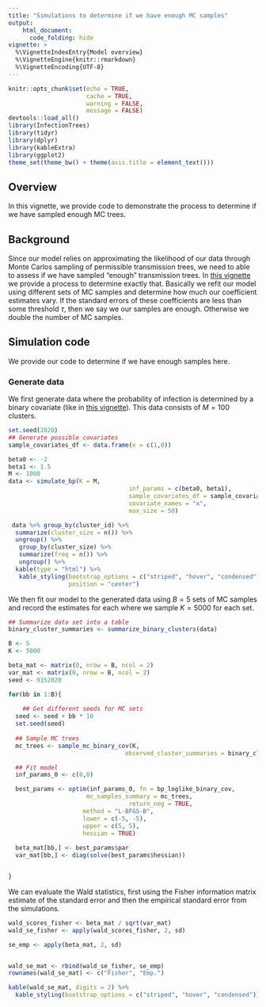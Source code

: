 ```yaml
---
title: "Simulations to determine if we have enough MC samples"
output:
    html_document:
      code_folding: hide
vignette: >
  %\VignetteIndexEntry{Model overview}
  %\VignetteEngine{knitr::rmarkdown}
  %\VignetteEncoding{UTF-8}
---
```


```r
knitr::opts_chunk$set(echo = TRUE,
                      cache = TRUE,
                      warning = FALSE,
                      message = FALSE)
devtools::load_all()
library(InfectionTrees)
library(tidyr)
library(dplyr)
library(kableExtra)
library(ggplot2)
theme_set(theme_bw() + theme(axis.title = element_text()))
```


## Overview

In this vignette, we provide code to demonstrate the process to determine if we have sampled enough MC trees.

## Background

Since our model relies on approximating the likelihood of our data through Monte Carlos sampling of permissible transmission trees, we need to able to assess if we have sampled "enough" transmission trees.  In [this vignette](sampling-enough-mc-trees.html) we provide a process to determine exactly that.  Basically we refit our model using different sets of MC samples and determine how much our coefficient estimates vary.  If the standard errors of these coefficients are less than some threshold $\tau$, then we say we our samples are enough.  Otherwise we double the number of MC samples.

## Simulation code

We provide our code to determine if we have enough samples here.

### Generate data

We first generate data where the probability of infection is determined by a binary covariate (like in [this vignette](base-binary-simulations.html)).  This data consists of $M=100$ clusters.


```r
set.seed(2020)
## Generate possible covariates 
sample_covariates_df <- data.frame(x = c(1,0))

beta0 <- -2
beta1 <- 1.5
M <- 1000
data <- simulate_bp(K = M,
                                  inf_params = c(beta0, beta1),
                                  sample_covariates_df = sample_covariates_df,
                                  covariate_names = "x",
                                  max_size = 50)

 data %>% group_by(cluster_id) %>%
  summarize(cluster_size = n()) %>%
  ungroup() %>%
   group_by(cluster_size) %>%
   summarize(freq = n()) %>%
   ungroup() %>%
  kable(type = "html") %>%
   kable_styling(bootstrap_options = c("striped", "hover", "condensed"), full_width = F,
                 position = "center")


```

We then fit our model to the generated data using $B=5$ sets of MC samples and record the estimates for each where we sample $K= 5000$ for each set.

```r
## Summarize data set into a table
binary_cluster_summaries <- summarize_binary_clusters(data)

B <- 5
K <- 5000

beta_mat <- matrix(0, nrow = B, ncol = 2)
var_mat <- matrix(0, nrow = B, ncol = 2)
seed <- 9152020

for(bb in 1:B){
  
    ## Get different seeds for MC sets
  seed <- seed + bb * 10
  set.seed(seed)
  
  ## Sample MC trees
  mc_trees <- sample_mc_binary_cov(K,
                                 observed_cluster_summaries = binary_cluster_summaries)

  ## Fit model
  inf_params_0 <- c(0,0)

  best_params <- optim(inf_params_0, fn = bp_loglike_binary_cov,
                      mc_samples_summary = mc_trees,
                                  return_neg = TRUE,
                     method = "L-BFGS-B",
                     lower = c(-5, -5),
                     upper = c(5, 5),
                     hessian = TRUE)
  
  beta_mat[bb,] <- best_params$par
  var_mat[bb,] <- diag(solve(best_params$hessian))


}

```


We can evaluate the Wald statistics, first using the Fisher information matrix estimate of the standard error and then the empirical standard error from the simulations.

```r

wald_scores_fisher <- beta_mat / sqrt(var_mat)
wald_se_fisher <- apply(wald_scores_fisher, 2, sd)

se_emp <- apply(beta_mat, 2, sd)


wald_se_mat <- rbind(wald_se_fisher, se_emp)
rownames(wald_se_mat) <- c("Fisher", "Emp.")

kable(wald_se_mat, digits = 2) %>% 
  kable_styling(bootstrap_options = c("striped", "hover", "condensed"))

```
